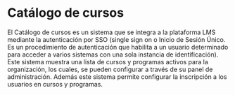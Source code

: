 # Catálogo de cursos

El Catálogo de cursos es un sistema que se integra a la plataforma LMS mediante la autenticación por SSO (single sign on o Inicio de Sesión Único. Es un procedimiento de autenticación que habilita a un usuario determinado para acceder a varios sistemas con una sola instancia de identificación).
Este sistema muestra una lista de cursos y programas activos para la organización, los cuales, se pueden configurar a través de su panel de administración.
Además este sistema permite configurar la inscripción a los usuarios en cursos y programas.